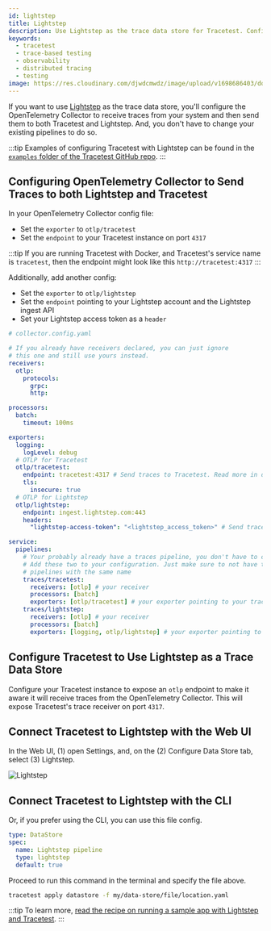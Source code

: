 ```yaml
---
id: lightstep
title: Lightstep
description: Use Lightstep as the trace data store for Tracetest. Configure the OpenTelemetry Collector to receive traces and forward them to both Tracetest and Lightstep.
keywords:
  - tracetest
  - trace-based testing
  - observability
  - distributed tracing
  - testing
image: https://res.cloudinary.com/djwdcmwdz/image/upload/v1698686403/docs/Blog_Thumbnail_14_rsvkmo.jpg
---
```


If you want to use [Lightstep](https://lightstep.com/) as the trace data store, you'll configure the OpenTelemetry Collector to receive traces from your system and then send them to both Tracetest and Lightstep. And, you don't have to change your existing pipelines to do so.

:::tip
Examples of configuring Tracetest with Lightstep can be found in the [`examples` folder of the Tracetest GitHub repo](https://github.com/intelops/qualityTrace/tree/main/examples).
:::

## Configuring OpenTelemetry Collector to Send Traces to both Lightstep and Tracetest

In your OpenTelemetry Collector config file:

- Set the `exporter` to `otlp/tracetest`
- Set the `endpoint` to your Tracetest instance on port `4317`

:::tip
If you are running Tracetest with Docker, and Tracetest's service name is `tracetest`, then the endpoint might look like this `http://tracetest:4317`
:::

Additionally, add another config:

- Set the `exporter` to `otlp/lightstep`
- Set the `endpoint` pointing to your Lightstep account and the Lightstep ingest API
- Set your Lightstep access token as a `header`

```yaml
# collector.config.yaml

# If you already have receivers declared, you can just ignore
# this one and still use yours instead.
receivers:
  otlp:
    protocols:
      grpc:
      http:

processors:
  batch:
    timeout: 100ms

exporters:
  logging:
    logLevel: debug
  # OTLP for Tracetest
  otlp/tracetest:
    endpoint: tracetest:4317 # Send traces to Tracetest. Read more in docs here:  https://docs.tracetest.io/configuration/connecting-to-data-stores/opentelemetry-collector
    tls:
      insecure: true
  # OTLP for Lightstep
  otlp/lightstep:
    endpoint: ingest.lightstep.com:443
    headers:
      "lightstep-access-token": "<lightstep_access_token>" # Send traces to Lightstep. Read more in docs here: https://docs.lightstep.com/otel/otel-quick-start

service:
  pipelines:
    # Your probably already have a traces pipeline, you don't have to change it.
    # Add these two to your configuration. Just make sure to not have two
    # pipelines with the same name
    traces/tracetest:
      receivers: [otlp] # your receiver
      processors: [batch]
      exporters: [otlp/tracetest] # your exporter pointing to your tracetest instance
    traces/lightstep:
      receivers: [otlp] # your receiver
      processors: [batch]
      exporters: [logging, otlp/lightstep] # your exporter pointing to your lighstep account
```

## Configure Tracetest to Use Lightstep as a Trace Data Store

Configure your Tracetest instance to expose an `otlp` endpoint to make it aware it will receive traces from the OpenTelemetry Collector. This will expose Tracetest's trace receiver on port `4317`.

## Connect Tracetest to Lightstep with the Web UI

In the Web UI, (1) open Settings, and, on the (2) Configure Data Store tab, select (3) Lightstep.

![Lightstep](../img/Lightstep-settings.png)

## Connect Tracetest to Lightstep with the CLI

Or, if you prefer using the CLI, you can use this file config.

```yaml
type: DataStore
spec:
  name: Lightstep pipeline
  type: lightstep
  default: true
```

Proceed to run this command in the terminal and specify the file above.

```bash
tracetest apply datastore -f my/data-store/file/location.yaml
```

:::tip
To learn more, [read the recipe on running a sample app with Lightstep and Tracetest](/examples-tutorials/recipes/running-tracetest-with-lightstep).
:::
